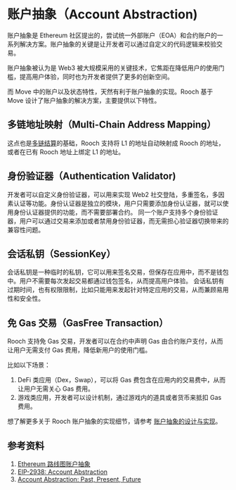 # 账户抽象（Account Abstraction)

账户抽象是 Ethereum 社区提出的，尝试统一外部账户（EOA）和合约账户的一系列解决方案。账户抽象的关键是让开发者可以通过自定义的代码逻辑来校验交易。

账户抽象被认为是 Web3 被大规模采用的关键技术，它焦距在降低用户的使用门槛，提高用户体验，同时也为开发者提供了更多的创新空间。

而 Move 中的账户以及状态特性，天然有利于账户抽象的实现。Rooch 基于 Move 设计了账户抽象的解决方案，主要提供以下特性。

## 多链地址映射（Multi-Chain Address Mapping）

这点也是[多链结算](./multi-chain-settlement.zh-CN.mdx)的基础，Rooch 支持将 L1 的地址自动映射成 Rooch 的地址，或者在已有 Rooch 地址上绑定 L1 的地址。 

## 身份验证器（Authentication Validator) 

开发者可以自定义身份验证器，可以用来实现 Web2 社交登陆，多重签名，多因素认证等功能。身份认证器是独立的模块，用户只需要添加身份认证器，就可以使用身份认证器提供的功能，而不需要部署合约。
同一个账户支持多个身份验证器，用户可以通过交易来添加或者禁用身份验证器，而无需担心验证器切换带来的兼容性问题。

## 会话私钥（SessionKey）

会话私钥是一种临时的私钥，它可以用来签名交易，但保存在应用中，而不是钱包中。用户不需要每次发起交易都通过钱包签名，从而提高用户体验。
会话私钥有过期时间，也有权限限制，比如只能用来发起针对特定应用的交易，从而兼顾易用性和安全性。

## 免 Gas 交易（GasFree Transaction）

Rooch 支持免 Gas 交易，开发者可以在合约中声明 Gas 由合约账户支付，从而让用户无需支付 Gas 费用，降低新用户的使用门槛。

比如以下场景：

1. DeFi 类应用（Dex，Swap），可以将 Gas 费包含在应用内的交易费中，从而让用户无需关心 Gas 费用。
2. 游戏类应用，开发者可以设计机制，通过游戏内的道具或者货币来抵扣 Gas 费用。

想了解更多关于 Rooch 账户抽象的实现细节，请参考 [账户抽象的设计与实现](../dive-into-rooch/account-abstraction.zh-CN.mdx)。

## 参考资料
1. [Ethereum 路线图账户抽象](https://ethereum.org/zh/roadmap/account-abstraction/)
2. [EIP-2938: Account Abstraction](https://eips.ethereum.org/EIPS/eip-2938)
3. [Account Abstraction: Past, Present, Future](https://metamask.io/news/latest/account-abstraction-past-present-future/)

